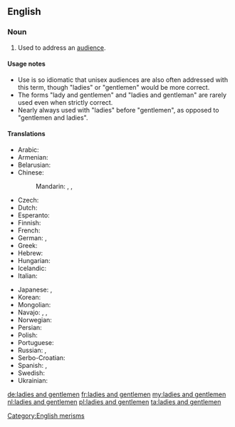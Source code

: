 ==English==

===Noun===
{{en-plural noun|[[ladies]] and [[gentlemen]]}}

# {{context|idiomatic|lang=en}} Used to address an [[audience]].

====Usage notes====
* Use is so idiomatic that unisex audiences are also often addressed with this term, though "ladies" or "gentlemen" would be more correct.
* The forms "lady and gentlemen" and "ladies and gentleman" are rarely used even when strictly correct.
* Nearly always used with "ladies" before "gentlemen", as opposed to "gentlemen and ladies".

====Translations====
{{trans-top|used to address an audience}}
* Arabic: {{t|ar|سيداتي وسادتي|tr=sayyidātī wa-sādatī}}
* Armenian: {{t|hy|տիկնայք եւ պարոնայք|tr=tiknaykʿ ew paronaykʿ}}
* Belarusian: {{t|be|панства|p|tr=pánstva}}
* Chinese:
*: Mandarin: {{t|cmn|女士們，先生們|sc=Hani}},  {{t|cmn|女士们，先生们|tr=nǚshìmen, xiānshengmen|sc=Hani}},  {{qualifier|everyone, ladies and gentlemen}} {{t+|cmn|各位|tr=gèwèi|sc=Hani}}
* Czech: {{t|cs|dámy a pánové}}
* Dutch: {{t+|nl|dames en heren}}
* Esperanto: {{t|eo|gesinjoroj}}
* Finnish: {{t+|fi|hyvät naiset ja herrat}}
* French: {{t+|fr|Mesdames et Messieurs}}
* German: {{t|de|meine Damen und Herren}}, {{qualifier|ironic}} {{t+|de|Herrschaften|f-p}}
* Greek: {{t|el|κυρίες και κύριοι|tr=kiríes ke kírii}}
* Hebrew: {{t|he|גבירותי ורבותי|tr=gvirotay verabotay|sc=Hebr}}
* Hungarian: {{t|hu|hölgyeim és uraim}}
* Icelandic: {{t|is|dömur mínar og herrar}}
* Italian: {{t|it|signore e signori}}
{{trans-mid}}
* Japanese: {{t|ja|go-resseki-no minasama|alt=御列席の皆様|tr=ごれっせきのみなさま, go-resseki-no minasama}},  {{t|ja|御来場の皆様|tr=ごらいじょうのみなさま, go-raijō-no minasama}}
* Korean: {{t+|ko|여러분|tr=yeoreobun|sc=Kore}}
* Mongolian: {{t|mn|ноёд хатагтай нар аа|tr=nójod hatagtáj nar áa|sc=Cyrl}}
* Navajo: {{t|nv|shidineʼé}}, {{t|nv|shikʼéí dóó shidineʼé, átaháásiiłóó}}, {{t|nv|hastóí dóó sáanii}}
* Norwegian: {{t|no|mine damer og herrer}}
* Persian: {{t|fa|خانم‌ها و آقایان|tr=xânom-hâ va âqâyân|sc=fa-Arab}}
* Polish: {{t+|pl|państwo}}
* Portuguese: {{t|pt|senhoras e senhores}}
* Russian: {{t+|ru|господа|p|tr=gospodá}}, {{t|ru|дамы и господа|tr=damy i gospoda}}
* Serbo-Croatian: {{t|sh|dame i gospodo}}
* Spanish: {{t|es|señoras y señores}}, {{t|es|damas y caballeros}}
* Swedish: {{t|sv|mina damer och herrar}}
* Ukrainian: {{t|uk|панство|p|tr=pánstvo}}
{{trans-bottom}}

[[Category:English merisms]]

[[de:ladies and gentlemen]]
[[fr:ladies and gentlemen]]
[[my:ladies and gentlemen]]
[[nl:ladies and gentlemen]]
[[pl:ladies and gentlemen]]
[[ta:ladies and gentlemen]]